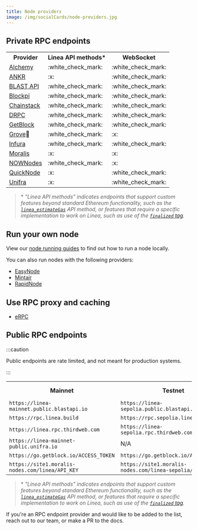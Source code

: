 ```yaml
---
title: Node providers
image: /img/socialCards/node-providers.jpg
---
```


## Private RPC endpoints

<table>
  <tr>
    <th>Provider</th>
    <th>Linea API methods*</th>
    <th>WebSocket</th>
  </tr>
  <tr>
    <td><a href="https://www.alchemy.com/">Alchemy</a></td>
    <td>:white_check_mark:</td>
    <td>:white_check_mark:</td>
  </tr>
  <tr>
    <td><a href="https://www.ankr.com/rpc/">ANKR</a></td>
    <td>:x:</td>
    <td>:white_check_mark:</td>
  </tr>
  <tr>
    <td><a href="https://blastapi.io/">BLAST API</a></td>
    <td>:white_check_mark:</td>
    <td>:white_check_mark:</td>
  </tr>
  <tr>
    <td><a href="https://blockpi.io/">Blockpi</a></td>
    <td>:white_check_mark:</td>
    <td>:white_check_mark:</td>
  </tr>
  <tr>
    <td><a href="https://chainstack.com/">Chainstack</a></td>
    <td>:white_check_mark:</td>
    <td>:white_check_mark:</td>
  </tr>
  <tr>
    <td><a href="https://drpc.org/">DRPC</a></td>
    <td>:white_check_mark:</td>
    <td>:white_check_mark:</td>
  </tr>
  <tr>
    <td><a href="https://getblock.io/">GetBlock</a></td>
    <td>:white_check_mark:</td>
    <td>:white_check_mark:</td>
  </tr>
  <tr>
    <td><a href="https://grove.city/">Grove</a>🌿</td>
    <td>:white_check_mark:</td>
    <td>:x:</td>
  </tr>
  <tr>
    <td><a href="https://www.infura.io/">Infura</a></td>
    <td>:white_check_mark:</td>
    <td>:white_check_mark:</td>
  </tr>
  <tr>
    <td><a href="https://moralis.io/nodes/">Moralis</a></td>
    <td>:x:</td>
    <td>:x:</td>
  </tr>
  <tr>
    <td><a href="https://nownodes.io/nodes">NOWNodes</a></td>
    <td>:white_check_mark:</td>
    <td>:x:</td>
  </tr>
  <tr>
    <td><a href="https://www.quicknode.com">QuickNode</a></td>
    <td>:x:</td>
    <td>:white_check_mark:</td>
  </tr>
  <tr>
    <td><a href="https://unifra.io/">Unifra</a></td>
    <td>:x:</td>
    <td>:white_check_mark:</td>
  </tr>
</table>

> \* _"Linea API methods" indicates endpoints that support custom features beyond standard
> Ethereum functionality, such as the [`linea_estimateGas`](../../../api/reference/linea-estimategas.mdx) 
> API method, or features that require a specific implementation to work on Linea, such as use of
> the [`finalized` tag](../../how-to/finalized-block.mdx)._

## Run your own node

View our [node running guides](../../how-to/run-a-node/index.mdx) to find out how to run a node locally. 

You can also run nodes with the following providers:
- [EasyNode](https://app.easy-node.xyz/)
- [Mintair](https://mintair.xyz/)
- [RapidNode](https://rapidnode.xyz)

## Use RPC proxy and caching

- [eRPC](./erpc.mdx)

## Public RPC endpoints

:::caution

Public endpoints are rate limited, and not meant for production systems.

:::

<table>
  <tr>
    <th>Mainnet</th>
    <th>Testnet</th>
    <th>Linea API methods*</th>
    <th>Websocket</th>
  </tr>
  <tr>
    <td>
      <code>https://linea-mainnet.public.blastapi.io</code>
    </td>
    <td>
      <code>https://linea-sepolia.public.blastapi.io</code>
    </td>
    <td>:white_check_mark:</td>
    <td>:white_check_mark:</td>
  </tr>
  <tr>
    <td>
      <code>https://rpc.linea.build</code>
    </td>
    <td>
      <code>https://rpc.sepolia.linea.build</code>
    </td>
    <td>:white_check_mark:</td>
    <td>:x:</td>
  </tr>
  <tr>
    <td>
      <code>https://linea.rpc.thirdweb.com</code>
    </td>
    <td>
      <code>https://linea-sepolia.rpc.thirdweb.com</code>
    </td>
    <td>:x:</td>
    <td>:x:</td>
  </tr>
  <tr>
    <td>
      <code>https://linea-mainnet-public.unifra.io</code>
    </td>
    <td>N/A</td>
    <td>:x:</td>
    <td>:x:</td>
  </tr>
  <tr>
    <td>
      <code>https://go.getblock.io/ACCESS_TOKEN</code>
    </td>
    <td>
      <code>https://go.getblock.io/ACCESS_TOKEN</code>
    </td>
    <td>:x:</td>
    <td>:white_check_mark:</td>
  </tr>
  <tr>
    <td>
      <code>https://site1.moralis-nodes.com/linea/API_KEY</code>
    </td>
    <td>
      <code>https://site1.moralis-nodes.com/linea-sepolia/API_KEY</code>
    </td>
    <td>:x:</td>
    <td>:x:</td>
  </tr>
</table>

> \* _"Linea API methods" indicates endpoints that support custom features beyond standard
> Ethereum functionality, such as the [`linea_estimateGas`](../../../api/reference/linea-estimategas.mdx) 
> API method, or features that require a specific implementation to work on Linea, such as use of
> the [`finalized` tag](../../how-to/finalized-block.mdx)._

If you're an RPC endpoint provider and would like to be added to the list, reach
out to our team, or make a PR to the docs.
